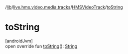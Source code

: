 /[lib](/api-reference/android/v2/home/content)/[live.hms.video.media.tracks](../index)/[HMSVideoTrack](index)/[toString](to-string)

# toString

[androidJvm]\
open override fun [toString](to-string)(): [String](https://kotlinlang.org/api/latest/jvm/stdlib/kotlin/-string/index.html)

